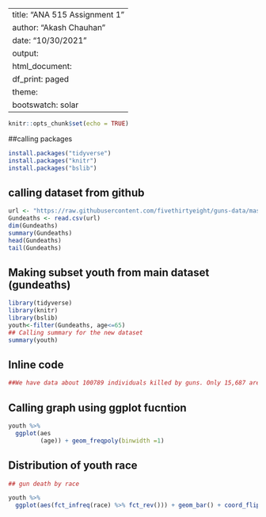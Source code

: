--
title: "ANA 515 Assignment 1"
author: "Akash Chauhan"
date: "10/30/2021"
output:
  html_document:
    df_print: paged
  theme:
    bootswatch: solar
---

```r
knitr::opts_chunk$set(echo = TRUE)
```

##calling packages
```r
install.packages("tidyverse")
install.packages("knitr")
install.packages("bslib")
```

## calling dataset from github

```r
url <- "https://raw.githubusercontent.com/fivethirtyeight/guns-data/master/full_data.csv"
Gundeaths <- read.csv(url)
dim(Gundeaths)
summary(Gundeaths)
head(Gundeaths)
tail(Gundeaths)
```


## Making subset youth from main dataset (gundeaths)

```r
library(tidyverse)
library(knitr)
library(bslib)
youth<-filter(Gundeaths, age<=65)
## Calling summary for the new dataset
summary(youth)


```


## Inline code

```r
##We have data about 100789 individuals killed by guns. Only 15,687 are older than 65. 
```

## Calling graph using ggplot fucntion


```r
youth %>%
  ggplot(aes
         (age)) + geom_freqpoly(binwidth =1)

```

## Distribution of youth race


```r
## gun death by race

youth %>%
  ggplot(aes(fct_infreq(race) %>% fct_rev())) + geom_bar() + coord_flip() + labs(x = "victim race")
```

